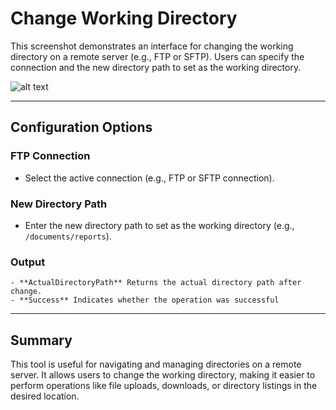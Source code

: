# Change Working Directory

This screenshot demonstrates an interface for changing the working directory on a remote server (e.g., FTP or SFTP). Users can specify the connection and the new directory path to set as the working directory.

![alt text](../../../assets/ftp/change-working-directory.png)

---

## Configuration Options

### FTP Connection
- Select the active connection (e.g., FTP or SFTP connection).

### New Directory Path
- Enter the new directory path to set as the working directory (e.g., `/documents/reports`).

### Output
    - **ActualDirectoryPath** Returns the actual directory path after change.
    - **Success** Indicates whether the operation was successful
---

## Summary
This tool is useful for navigating and managing directories on a remote server. It allows users to change the working directory, making it easier to perform operations like file uploads, downloads, or directory listings in the desired location.